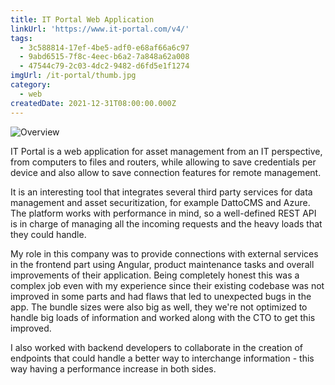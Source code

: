 ```yaml
---
title: IT Portal Web Application
linkUrl: 'https://www.it-portal.com/v4/'
tags:
  - 3c588814-17ef-4be5-adf0-e68af66a6c97
  - 9abd6515-7f8c-4eec-b6a2-7a848a62a008
  - 47544c79-2c03-4dc2-9482-d6fd5e1f1274
imgUrl: /it-portal/thumb.jpg
category:
  - web
createdDate: 2021-12-31T08:00:00.000Z
---
```


![Overview](/it-portal/1.jpg)

IT Portal is a web application for asset management from an IT perspective, from computers to files and routers, while allowing to save credentials per device and also allow to save connection features for remote management.

It is an interesting tool that integrates several third party services for data management and asset securitization, for example DattoCMS and Azure. The platform works with performance in mind, so a well-defined REST API is in charge of managing all the incoming requests and the heavy loads that they could handle.

My role in this company was to provide connections with external services in the frontend part using Angular, product maintenance tasks and overall improvements of their application. Being completely honest this was a complex job even with my experience since their existing codebase was not improved in some parts and had flaws that led to unexpected bugs in the app. The bundle sizes were also big as well, they we're not optimized to handle big loads of information and worked along with the CTO to get this improved.

I also worked with backend developers to collaborate in the creation of endpoints that could handle a better way to interchange information - this way having a performance increase in both sides.
